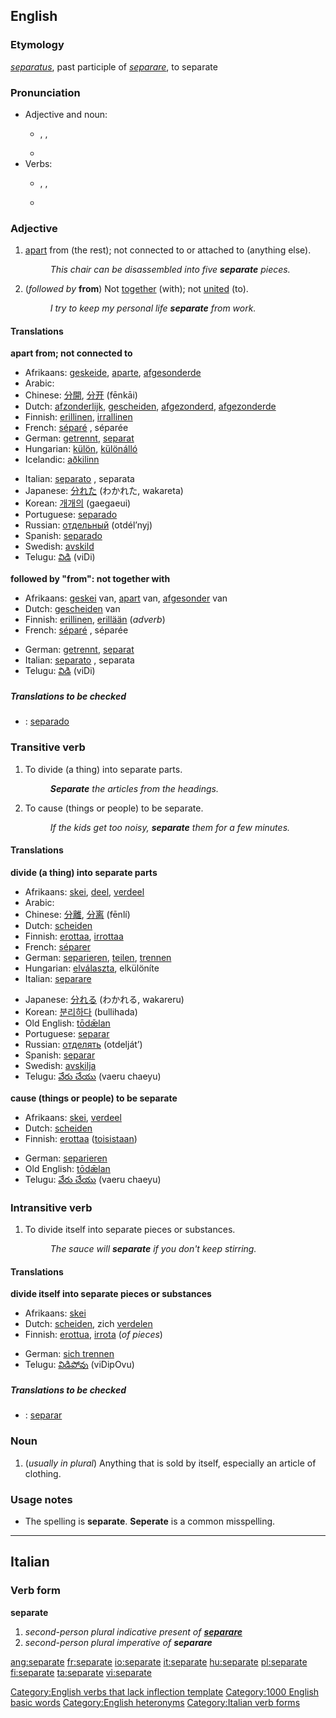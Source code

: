 ==English==

===Etymology===

{{L.}} ''[[separatus]]'', past participle of ''[[separare#Latin|separare]]'', to separate

===Pronunciation===

* Adjective and noun:
** {{AHD|sĕ'pərət}}, {{IPA|/ˈsɛpərət/}}, {{SAMPA|/"sEp@r@t/}}
** {{audio|en-us-separate-adj.ogg|Audio (US), adjective}}
* Verbs:
** {{AHD|sĕ'pərāt}}, {{IPA|/ˈsɛpəreɪt/}}, {{SAMPA|/"sEp@reIt/}}
** {{audio|en-us-separate-verb.ogg|Audio (US), verb}}

===Adjective===
{{en-adj|-}}

# [[Apart|apart]] from (the rest); not connected to or attached to (anything else).
#: ''This chair can be disassembled into five '''separate''' pieces.''
# (''followed by'' '''from''') Not [[together]] (with); not [[united]] (to).
#: ''I try to keep my personal life '''separate''' from work.''

====Translations====

'''apart from; not connected to'''
{{top}}
*Afrikaans: [[geskeide]], [[aparte]], [[afgesonderde]]
*Arabic: {{ARchar|[[منفصل]]}} {{IPAchar|(munfáʂel)}}
*Chinese: [[分開]], [[分开]] (fēnkāi)
*Dutch: [[afzonderlijk]], [[gescheiden]], [[afgezonderd]], [[afgezonderde]]
*Finnish: [[erillinen]], [[irrallinen]]
*French: [[séparé]] {{m}}, séparée {{f}}
*German: [[getrennt]], [[separat]]
*Hungarian: [[külön]], [[különálló]]
*Icelandic: [[aðkilinn]]
{{mid}}
*Italian: [[separato]] {{m}}, separata {{f}}
*Japanese: [[分れた]] (わかれた, wakareta)
*Korean: [[개개의]] (gaegaeui)
*Portuguese: [[separado]]
*Russian: [[отдельный]] (otdél’nyj)
*Spanish: [[separado]]
*Swedish: [[avskild]]
*Telugu: [[విడి]] (viDi)
{{bottom}}

'''followed by "from": not together with'''
{{top}}
*Afrikaans: [[geskei]] van, [[apart]] van, [[afgesonder]] van
*Dutch: [[gescheiden]] van
*Finnish: [[erillinen]], [[erillään]] (''adverb'')
*French: [[séparé]] {{m}}, séparée {{f}}
{{mid}}
*German: [[getrennt]], [[separat]]
*Italian: [[separato]] {{m}}, separata {{f}}
*Telugu: [[విడి]] (viDi)
{{bottom}}

=====Translations to be checked=====
<!--Remove this section once all of the translations below have been moved into the tables above.-->
{{checktrans}}

*{{ttbc|Spanish}}: [[separado]]

===Transitive verb===
{{en-verb|separat|ing}}

# To divide (a thing) into separate parts.
#: '''''Separate''' the articles from the headings.''
# To cause (things or people) to be separate.
#: ''If the kids get too noisy, '''separate''' them for a few minutes.''

====Translations====

'''divide (a thing) into separate parts'''

{{top}}
*Afrikaans: [[skei]], [[deel]], [[verdeel]]
*Arabic: {{ARchar|[[فصل]]}} {{IPAchar|(fáʂala)}}
*Chinese: [[分離]], [[分离]] (fēnlí)
*Dutch: [[scheiden]]
*Finnish: [[erottaa]], [[irrottaa]]
*French: [[séparer]]
*German: [[separieren]], [[teilen]], [[trennen]]
*Hungarian: [[elválaszta]], elkülöníte
*Italian: [[separare#Italian|separare]]
{{mid}}
*Japanese: [[分れる]] (わかれる, wakareru)
*Korean: [[분리하다]] (bullihada)
*Old English: [[todælan|tōdǣlan]]
*Portuguese: [[separar]]
*Russian: [[отделять]] (otdelját’)
*Spanish: [[separar]]
*Swedish: [[avskilja]]
*Telugu: [[వేరు చేయు]] (vaeru chaeyu)
{{bottom}}

'''cause (things or people) to be separate'''
{{top}}
*Afrikaans: [[skei]], [[verdeel]]
*Dutch: [[scheiden]]
*Finnish: [[erottaa]] ([[toinen|toisistaan]])
{{mid}}
*German: [[separieren]]
*Old English: [[todælan|tōdǣlan]]
*Telugu: [[వేరు చేయు]] (vaeru chaeyu)
{{bottom}}

===Intransitive verb===
{{en-verb|separat|ing}}

# To divide itself into separate pieces or substances.
#: ''The sauce will '''separate''' if you don't keep stirring.''

====Translations====

'''divide itself into separate pieces or substances'''
{{top}}
*Afrikaans: [[skei]]
*Dutch: [[scheiden]], zich [[verdelen]]
*Finnish: [[erottua]], [[irrota]] (''of pieces'')
{{mid}}
* German: [[sich trennen]]
*Telugu: [[విడిపోవు]] (viDipOvu)
{{bottom}}

=====Translations to be checked=====

<!--Remove this section once all of the translations below have been moved into the tables above.-->
{{checktrans}}

*{{ttbc|Spanish}}: [[separar]]

===Noun===
{{en-noun}}

# (''usually in plural'') Anything that is sold by itself, especially an article of clothing.

===Usage notes===

* The spelling is '''separate'''.  '''Seperate''' is a common misspelling.

----

==Italian==
===Verb form===
'''separate'''

# ''second-person plural indicative present of '''[[separare#Italian|separare]]'''''
# ''second-person plural imperative of '''separare'''''

[[Category:English verbs that lack inflection template]]
[[Category:1000 English basic words]]
[[Category:English heteronyms]]
[[Category:Italian verb forms]]

[[ang:separate]]
[[fr:separate]]
[[io:separate]]
[[it:separate]]
[[hu:separate]]
[[pl:separate]]
[[fi:separate]]
[[ta:separate]]
[[vi:separate]]